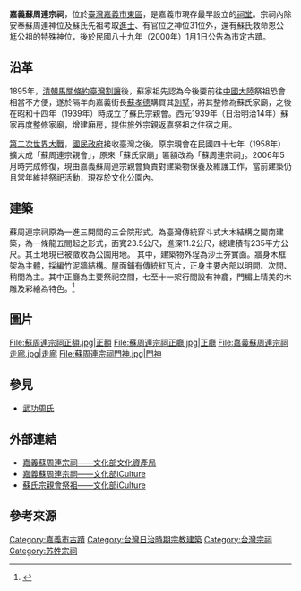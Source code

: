 {{coord|23|28|27.6|N|120|27|5.7|E|display=title}}{{tw monument
|name=嘉義蘇周連宗祠
|formername=蘇氏家廟
|image=2022年的蘇周連宗祠.jpg
|imagename=蘇周連宗祠
{{Infobox mapframe|tyep=shape|zoom=15|frame-width=280}}
|othername=
|formalname=
|level= 市定古蹟
|class= 寺廟
|time= {{flagicon|Empire of Japan}} 日本明治二十九年（1896年）
|material= 
|location= {{TWN}}[[嘉義市|嘉義市]][[東區_(嘉義市)|東區]]垂楊路326號
|open=
|cost=
|website=
|reg_url=https://nchdb.boch.gov.tw/assets/overview/monument/20000607000002
}}
'''嘉義蘇周連宗祠'''，位於[[臺灣|臺灣]][[嘉義市|嘉義市]][[東區_(嘉義市)|東區]]，是嘉義市現存最早設立的[[祠堂|祠堂]]{{r|諸}}。宗祠內除安奉蘇周連神位及蘇氏先祖考取[[進士|進士]]、有官位之神位31位外，還有蘇氏救命恩公尪公祖的特殊神位{{r|嘉}}，後於民國八十九年（2000年）1月1日公告為市定古蹟。{{r|文}}

== 沿革 ==
1895年，[[清朝|清朝]][[馬關條約|馬關條約]][[臺灣割讓|臺灣割讓]]後，蘇家祖先認為今後要前往[[中國大陸|中國大陸]]祭祖恐會相當不方便，遂於隔年向嘉義街長[[蘇孝德|蘇孝德]]購買其[[別墅|別墅]]，將其整修為蘇氏家廟{{r|嘉}}，之後在昭和十四年（1939年）時成立了蘇氏宗親會。西元1939年（日治明治14年）蘇家再度整修家廟，增建廂房，提供旅外宗親返嘉祭祖之住宿之用。

[[第二次世界大戰|第二次世界大戰]]，[[國民政府|國民政府]]接收臺灣之後，原宗親會在民國四十七年（1958年）擴大成「蘇周連宗親會」，原來「蘇氏家廟」匾額改為「蘇周連宗祠」{{r|諸}}。2006年5月時完成修復，現由嘉義蘇周連宗親會負責對建築物保養及維護工作，當前建築仍且常年維持祭祀活動，現存於文化公園內。

== 建築 ==
蘇周連宗祠原為一進三開間的三合院形式，為臺灣傳統穿斗式大木結構之閩南建築，為一條龍五間起之形式，面寬23.5公尺，進深11.2公尺，總建積有235平方公尺{{r|諸}}。其土地現已被徵收為公園用地{{r|嘉}}。
其中，建築物外埕為沙土夯實面。牆身木框架為主體，採編竹泥牆結構。屋面鋪有傳統紅瓦片，正身主要內部以明間、次間、稍間為主。其中正廳為主要祭祀空間，七至十一架行間設有神龕，門楣上精美的木雕及彩繪為特色。<ref>{{Cite book|title=《嘉義市市定古蹟蘇周連宗祠研究規劃 》|last=符|first=宏仁|publisher=嘉義市政府|year=2003|isbn=|location=嘉義市|language=zh-tw}}</ref>
== 圖片 ==
<gallery mode="packed" heights="180">
File:蘇周連宗祠正額.jpg|正額
File:蘇周連宗祠正廳.jpg|正廳
File:嘉義蘇周連宗祠走廊.jpg|走廊
File:蘇周連宗祠門神.jpg|門神
</gallery>
== 參見 ==
*[[武功周氏|武功周氏]]

== 外部連結 ==
*[https://nchdb.boch.gov.tw/assets/advanceSearch/monument/20000607000002 嘉義蘇周連宗祠——文化部文化資產局] {{Wayback|url=https://nchdb.boch.gov.tw/assets/advanceSearch/monument/20000607000002 |date=20190502174030 }} 
*[https://cloud.culture.tw/frontsite/inquiry/emapInquiryAction.do?method=showEmapDetail&indexId=45066 嘉義蘇周連宗祠——文化部iCulture] {{Wayback|url=https://cloud.culture.tw/frontsite/inquiry/emapInquiryAction.do?method=showEmapDetail&indexId=45066 |date=20220110045738 }} 
*[https://cloud.culture.tw/frontsite/inquiry/emapInquiryAction.do?method=showEmapDetail&indexId=45066 蘇氏宗親會祭祖——文化部iCulture] {{Wayback|url=https://cloud.culture.tw/frontsite/inquiry/emapInquiryAction.do?method=showEmapDetail&indexId=45066 |date=20220110045738 }} 

== 參考來源 ==
{{reflist|refs=
<ref name="文">{{cite web |url=https://nchdb.boch.gov.tw/assets/advanceSearch/monument/20000607000002 |title=嘉義蘇周連宗祠 |publisher=文化部文化資產局 |accessdate= |archive-date=2019-05-02 |archive-url=https://web.archive.org/web/20190502174030/https://nchdb.boch.gov.tw/assets/advanceSearch/monument/20000607000002 |dead-url=no }}</ref>
<ref name="諸">{{cite book|author=蔡榮順（撰文）|title=《諸羅身影－嘉義市古蹟與歷史建築影像集》 |year=2005 |publisher=嘉義市文化局 |location=嘉義市 |isbn=986-00-1484-1 |pages=42頁 }}</ref>
<ref name="嘉">{{Cite web |url=https://nchdb.boch.gov.tw/assets/advanceSearch/monument/20000607000002 |title=文化部文化資產局——嘉義蘇周連宗祠 |accessdate=2019-01-21 |archive-date=2019-05-02 |archive-url=https://web.archive.org/web/20190502174030/https://nchdb.boch.gov.tw/assets/advanceSearch/monument/20000607000002 |dead-url=no }}</ref>
}}

{{嘉義市文化資產}}
{{台灣三級古蹟}}
[[Category:嘉義市古蹟|Category:嘉義市古蹟]]
[[Category:台灣日治時期宗教建築|Category:台灣日治時期宗教建築]]
[[Category:台灣宗祠|Category:台灣宗祠]]
[[Category:苏姓宗祠|Category:苏姓宗祠]]